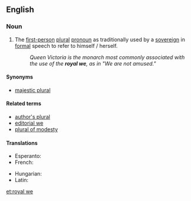 ==English==

===Noun===
{{wikipedia|majestic plural}}
{{en-noun|head=[[royal]] [[we]]}}

# The [[first-person]] [[plural]] [[pronoun]] as traditionally used by a [[sovereign]] in [[formal]] speech to refer to himself / herself.
#: ''Queen Victoria is the monarch most commonly associated with the use of the '''royal we''', as in "We are not amused."''

====Synonyms====
* {{sense|plural used by a sovereign}} [[majestic plural]]

====Related terms====
* [[author's plural]]
* [[editorial we]]
* [[plural of modesty]]

====Translations====
{{trans-top|plural used by a sovereign}}
* Esperanto: {{t|eo|reĝa ni}}
* French: {{t+|fr|nous de majesté|m}}
{{trans-mid}}
* Hungarian: {{t|hu|királyi többes}}
* Latin: {{t|la|pluralis majestatis}}
{{trans-bottom}}

[[et:royal we]]